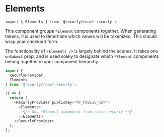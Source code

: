
<Meta of={ElementsStories} />

# Elements

`import { Elements } from '@recurly/react-recurly';`

This component groups `*Element` components together. When generating tokens, it is used to determine which values will be tokenized. This should wrap your checkout form.

The functionality of `<Elements />` is largely behind the scenes. It takes one `onSubmit` prop, and is used solely to designate which `*Element` components belong together in your component heirarchy.

```js
import {
  RecurlyProvider,
  Elements
} from '@recurly/react-recurly';

() => {
  return (
    <RecurlyProvider publicKey="MY_PUBLIC_KEY">
      <Elements>
        {/* Any *Element component from react-recurly */}
      </Elements>
    </RecurlyProvider>
  );
};
```

<Controls />
